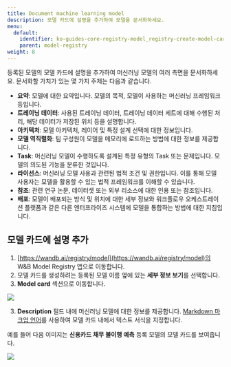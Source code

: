 ---
title: Document machine learning model
description: 모델 카드에 설명을 추가하여 모델을 문서화하세요.
menu:
  default:
    identifier: ko-guides-core-registry-model_registry-create-model-cards
    parent: model-registry
weight: 8
---

등록된 모델의 모델 카드에 설명을 추가하여 머신러닝 모델의 여러 측면을 문서화하세요. 문서화할 가치가 있는 몇 가지 주제는 다음과 같습니다.

* **요약**: 모델에 대한 요약입니다. 모델의 목적, 모델이 사용하는 머신러닝 프레임워크 등입니다.
* **트레이닝 데이터**: 사용된 트레이닝 데이터, 트레이닝 데이터 세트에 대해 수행된 처리, 해당 데이터가 저장된 위치 등을 설명합니다.
* **아키텍처**: 모델 아키텍처, 레이어 및 특정 설계 선택에 대한 정보입니다.
* **모델 역직렬화**: 팀 구성원이 모델을 메모리에 로드하는 방법에 대한 정보를 제공합니다.
* **Task**: 머신러닝 모델이 수행하도록 설계된 특정 유형의 Task 또는 문제입니다. 모델의 의도된 기능을 분류한 것입니다.
* **라이선스**: 머신러닝 모델 사용과 관련된 법적 조건 및 권한입니다. 이를 통해 모델 사용자는 모델을 활용할 수 있는 법적 프레임워크를 이해할 수 있습니다.
* **참조**: 관련 연구 논문, 데이터셋 또는 외부 리소스에 대한 인용 또는 참조입니다.
* **배포**: 모델이 배포되는 방식 및 위치에 대한 세부 정보와 워크플로우 오케스트레이션 플랫폼과 같은 다른 엔터프라이즈 시스템에 모델을 통합하는 방법에 대한 지침입니다.

## 모델 카드에 설명 추가

1. [https://wandb.ai/registry/model](https://wandb.ai/registry/model)의 W&B Model Registry 앱으로 이동합니다.
2. 모델 카드를 생성하려는 등록된 모델 이름 옆에 있는 **세부 정보 보기**를 선택합니다.
2. **Model card** 섹션으로 이동합니다.

<Frame>
    <img src="/images/models/model_card_example.png"  />
</Frame>

3. **Description** 필드 내에 머신러닝 모델에 대한 정보를 제공합니다. [Markdown 마크업 언어](https://www.markdownguide.org/)를 사용하여 모델 카드 내에서 텍스트 서식을 지정합니다.

예를 들어 다음 이미지는 **신용카드 채무 불이행 예측** 등록 모델의 모델 카드를 보여줍니다.

<Frame>
    <img src="/images/models/model_card_credit_example.png"  />
</Frame>
